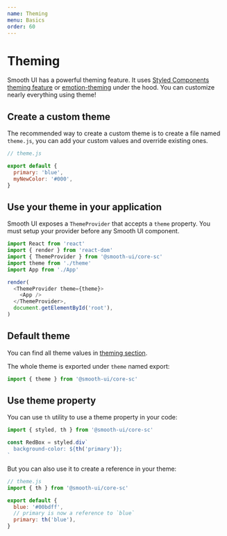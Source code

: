 ```yaml
---
name: Theming
menu: Basics
order: 60
---
```



# Theming

Smooth UI has a powerful theming feature. It uses [Styled Components theming feature](https://www.styled-components.com/docs/advanced#theming) or [emotion-theming](https://emotion.sh/docs/theming) under the hood. You can customize nearly everything using theme!

## Create a custom theme

The recommended way to create a custom theme is to create a file named `theme.js`, you can add your custom values and override existing ones.

```js
// theme.js

export default {
  primary: 'blue',
  myNewColor: '#000',
}
```

## Use your theme in your application

Smooth UI exposes a `ThemeProvider` that accepts a `theme` property. You must setup your provider before any Smooth UI component.

```js
import React from 'react'
import { render } from 'react-dom'
import { ThemeProvider } from '@smooth-ui/core-sc'
import theme from './theme'
import App from './App'

render(
  <ThemeProvider theme={theme}>
    <App />
  </ThemeProvider>,
  document.getElementById('root'),
)
```

## Default theme

You can find all theme values in [theming section](https://github.com/smooth-code/smooth-ui/blob/master/packages/shared/core/theming/).

The whole theme is exported under `theme` named export:

```js
import { theme } from '@smooth-ui/core-sc'
```

## Use theme property

You can use `th` utility to use a theme property in your code:

```js
import { styled, th } from '@smooth-ui/core-sc'

const RedBox = styled.div`
  background-color: ${th('primary')};
`
```

But you can also use it to create a reference in your theme:

```js
// theme.js
import { th } from '@smooth-ui/core-sc'

export default {
  blue: '#00bdff',
  // primary is now a reference to `blue`
  primary: th('blue'),
}
```
